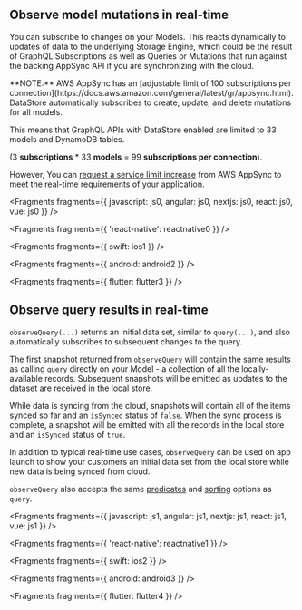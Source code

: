 ## Observe model mutations in real-time

You can subscribe to changes on your Models. This reacts dynamically to updates of data to the underlying Storage Engine, which could be the result of GraphQL Subscriptions as well as Queries or Mutations that run against the backing AppSync API if you are synchronizing with the cloud.

<Callout info>
**NOTE:** AWS AppSync has an [adjustable limit of 100 subscriptions per connection](https://docs.aws.amazon.com/general/latest/gr/appsync.html). DataStore automatically subscribes to create, update, and delete mutations for all models.

This means that GraphQL APIs with DataStore enabled are limited to 33 models and DynamoDB tables.

(3 **subscriptions** * 33 **models** = 99 **subscriptions per connection**).

However, You can [request a service limit increase](https://console.aws.amazon.com/servicequotas/home/services/appsync/quotas/L-AA33EB36) from AWS AppSync to meet the real-time requirements of your application.
</Callout>


<Fragments
  fragments={{
    javascript: js0,
    angular: js0,
    nextjs: js0,
    react: js0,
    vue: js0
  }}
/>


<Fragments fragments={{ 'react-native': reactnative0 }} />


<Fragments fragments={{ swift: ios1 }} />


<Fragments fragments={{ android: android2 }} />


<Fragments fragments={{ flutter: flutter3 }} />

## Observe query results in real-time

`observeQuery(...)` returns an initial data set, similar to `query(...)`, and also automatically subscribes to subsequent changes to the query.

The first snapshot returned from `observeQuery` will contain the same results as calling `query` directly on your Model - a collection of all the locally-available records. Subsequent snapshots will be emitted as updates to the dataset are received in the local store.

While data is syncing from the cloud, snapshots will contain all of the items synced so far and an `isSynced` status of `false`. When the sync process is complete, a snapshot will be emitted with all the records in the local store and an `isSynced` status of `true`.

In addition to typical real-time use cases, `observeQuery` can be used on app launch to show your customers an initial data set from the local store while new data is being synced from cloud.

`observeQuery` also accepts the same [predicates](/gen1/[platform]/prev/build-a-backend/more-features/datastore/manipulate-data/#predicates) and [sorting](/gen1/[platform]/prev/build-a-backend/more-features/datastore/manipulate-data/#sort) options as `query`.


<Fragments
  fragments={{
    javascript: js1,
    angular: js1,
    nextjs: js1,
    react: js1,
    vue: js1
  }}
/>


<Fragments fragments={{ 'react-native': reactnative1 }} />


<Fragments fragments={{ swift: ios2 }} />


<Fragments fragments={{ android: android3 }} />


<Fragments fragments={{ flutter: flutter4 }} />
